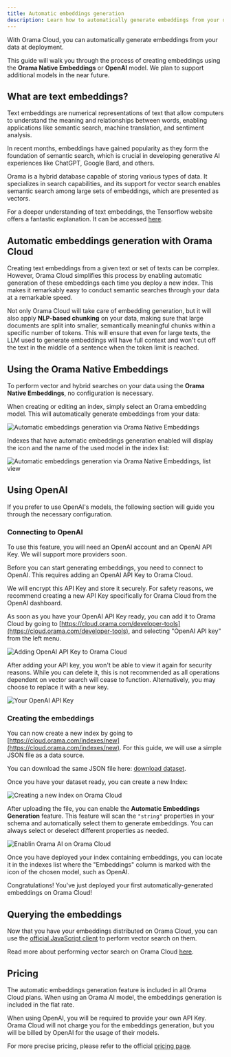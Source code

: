 ```yaml
---
title: Automatic embeddings generation
description: Learn how to automatically generate embeddings from your data at deployment.
---
```


With Orama Cloud, you can automatically generate embeddings from your data at deployment.

This guide will walk you through the process of creating embeddings using the **Orama Native Embeddings** or **OpenAI** model. We plan to support additional models in the near future.

## What are text embeddings?

Text embeddings are numerical representations of text that allow computers to understand the meaning and relationships between words, enabling applications like semantic search, machine translation, and sentiment analysis.

In recent months, embeddings have gained popularity as they form the foundation of semantic search, which is crucial in developing generative AI experiences like ChatGPT, Google Bard, and others.

Orama is a hybrid database capable of storing various types of data. It specializes in search capabilities, and its support for vector search enables semantic search among large sets of embeddings, which are presented as vectors.

For a deeper understanding of text embeddings, the Tensorflow website offers a fantastic explanation. It can be accessed [here](https://www.tensorflow.org/text/guide/word_embeddings).

## Automatic embeddings generation with Orama Cloud

Creating text embeddings from a given text or set of texts can be complex. However, Orama Cloud simplifies this process by enabling automatic generation of these embeddings each time you deploy a new index. This makes it remarkably easy to conduct semantic searches through your data at a remarkable speed.

Not only Orama Cloud will take care of embedding generation, but it will also apply **NLP-based chunking** on your data, making sure that large documents are split into smaller, semantically meaningful chunks within a specific number of tokens.
This will ensure that even for large texts, the LLM used to generate embeddings will have full context and won't cut off the text in the middle of a sentence when the token limit is reached.

## Using the Orama Native Embeddings

To perform vector and hybrid searches on your data using the **Orama Native Embeddings**, no configuration is necessary.

When creating or editing an index, simply select an Orama embedding model. This will automatically generate embeddings from your data:

<img
  src='/cloud/guides/automatic-embeddings-generation/orama-native-embeddings.png'
  alt='Automatic embeddings generation via Orama Native Embeddings'
/>

Indexes that have automatic embeddings generation enabled will display the icon and the name of the used model in the index list:

<img
  src='/cloud/guides/automatic-embeddings-generation/orama-native-embeddings-label.png'
  alt='Automatic embeddings generation via Orama Native Embeddings, list view'
/>

## Using OpenAI

If you prefer to use OpenAI's models, the following section will guide you through the necessary configuration.

### Connecting to OpenAI

<Aside type="note">
To use this feature, you will need an OpenAI account and an OpenAI API Key.
We will support more providers soon.
</Aside>

Before you can start generating embeddings, you need to connect to OpenAI. This requires adding an OpenAI API Key to Orama Cloud.

We will encrypt this API Key and store it securely. For safety reasons, we recommend creating a new API Key specifically for Orama Cloud from the OpenAI dashboard.

As soon as you have your OpenAI API Key ready, you can add it to Orama Cloud by going to [https://cloud.orama.com/developer-tools](https://cloud.orama.com/developer-tools), and selecting "OpenAI API key" from the left menu.

<img
  src='/cloud/guides/automatic-embeddings-generation/automatic-embeddings-generation.png'
  alt='Adding OpenAI API Key to Orama Cloud'
/>

After adding your API key, you won't be able to view it again for security reasons. While you can delete it, this is not recommended as all operations dependent on vector search will cease to function. Alternatively, you may choose to replace it with a new key.

<img
  src='/cloud/guides/automatic-embeddings-generation/open-ai-api-key.png'
  alt='Your OpenAI API Key'
/>

### Creating the embeddings

You can now create a new index by going to [https://cloud.orama.com/indexes/new](https://cloud.orama.com/indexes/new). For this guide, we will use a simple JSON file as a data source.

You can download the same JSON file here: [download dataset](/cloud/guides/example-datasets/games.json).

Once you have your dataset ready, you can create a new Index:

<img
  src='/cloud/guides/automatic-embeddings-generation/new-index.png'
  alt='Creating a new index on Orama Cloud'
/>

After uploading the file, you can enable the **Automatic Embeddings Generation** feature. This feature will scan the `"string"` properties in your schema and automatically select them to generate embeddings. You can always select or deselect different properties as needed.

<img
  src='/cloud/guides/automatic-embeddings-generation/enable-orama-ai.png'
  alt='Enablin Orama AI on Orama Cloud'
/>

Once you have deployed your index containing embeddings, you can locate it in the indexes list where the "Embeddings" column is marked with the icon of the chosen model, such as OpenAI.

Congratulations! You've just deployed your first automatically-generated embeddings on Orama Cloud!

## Querying the embeddings

Now that you have your embeddings distributed on Orama Cloud, you can use the [official JavaScript client](/cloud/integrating-orama-cloud/javascript-sdk) to perform vector search on them.

Read more about performing vector search on Orama Cloud [here](/cloud/performing-search/vector-search).

## Pricing

The automatic embeddings generation feature is included in all Orama Cloud plans. When using an Orama AI model, the embeddings generation is included in the flat rate.

When using OpenAI, you will be required to provide your own API Key. Orama Cloud will not charge you for the embeddings generation, but you will be billed by OpenAI for the usage of their models.

For more precise pricing, please refer to the official [pricing page](https://askorama.com/pricing).
